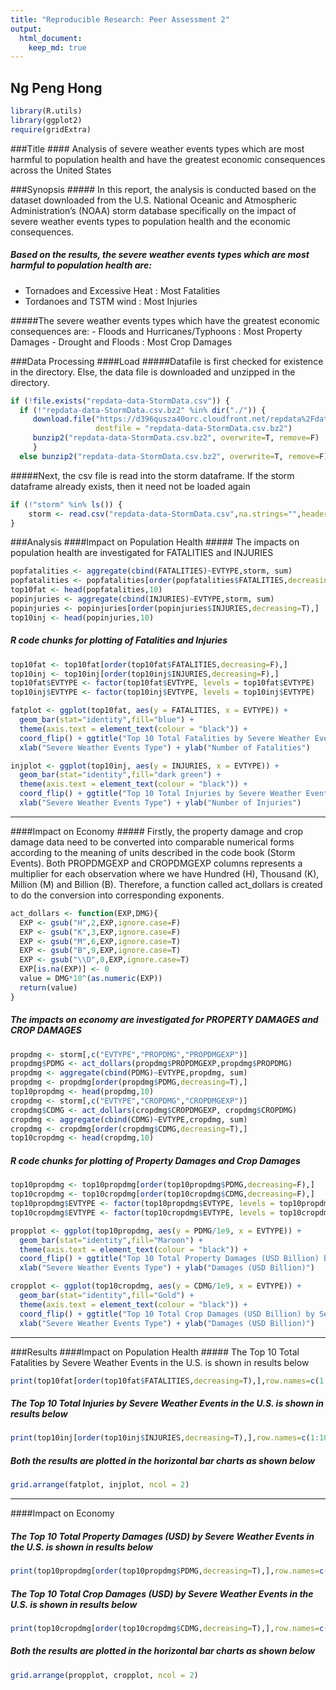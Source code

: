 ```yaml
---
title: "Reproducible Research: Peer Assessment 2"
output: 
  html_document:
    keep_md: true
---
```


## Ng Peng Hong
```r
library(R.utils)
library(ggplot2)
require(gridExtra)
```

###Title
#### Analysis of severe weather events types which are most harmful to population health and have the greatest economic consequences across the United States

###Synopsis
##### In this report, the analysis is conducted based on the dataset downloaded from the U.S. National Oceanic and Atmospheric Administration's (NOAA) storm database specifically on the impact of severe weather events types to population health and the economic consequences.

##### Based on the results, the severe weather events types which are most harmful to population health are: 
- Tornadoes and Excessive Heat : Most Fatalities
- Tordanoes and TSTM wind : Most Injuries 

#####The severe weather events types which have the greatest economic consequences are:
- Floods and Hurricanes/Typhoons : Most Property Damages
- Drought and Floods : Most Crop Damages

###Data Processing
####Load
#####Datafile is first checked for existence in the directory. Else, the data file is downloaded and unzipped in the directory.
```r
if (!file.exists("repdata-data-StormData.csv")) {
  if (!"repdata-data-StormData.csv.bz2" %in% dir("./")) {
     download.file("https://d396qusza40orc.cloudfront.net/repdata%2Fdata%2FStormData.csv.bz2",
                   destfile = "repdata-data-StormData.csv.bz2")
     bunzip2("repdata-data-StormData.csv.bz2", overwrite=T, remove=F) 
     }
  else bunzip2("repdata-data-StormData.csv.bz2", overwrite=T, remove=F) }
```
#####Next, the csv file is read into the storm dataframe. If the storm dataframe already exists, then it need not be loaded again
```r
if (!"storm" %in% ls()) {
    storm <- read.csv("repdata-data-StormData.csv",na.strings="",header = T,sep=",")
}
```

###Analysis
####Impact on Population Health
##### The impacts on population health are investigated for FATALITIES and INJURIES
```r
popfatalities <- aggregate(cbind(FATALITIES)~EVTYPE,storm, sum)
popfatalities <- popfatalities[order(popfatalities$FATALITIES,decreasing=T),]
top10fat <- head(popfatalities,10)
popinjuries <- aggregate(cbind(INJURIES)~EVTYPE,storm, sum)
popinjuries <- popinjuries[order(popinjuries$INJURIES,decreasing=T),]
top10inj <- head(popinjuries,10)
```
##### R code chunks for plotting of Fatalities and Injuries
```r
top10fat <- top10fat[order(top10fat$FATALITIES,decreasing=F),]
top10inj <- top10inj[order(top10inj$INJURIES,decreasing=F),]
top10fat$EVTYPE <- factor(top10fat$EVTYPE, levels = top10fat$EVTYPE)
top10inj$EVTYPE <- factor(top10inj$EVTYPE, levels = top10inj$EVTYPE)

fatplot <- ggplot(top10fat, aes(y = FATALITIES, x = EVTYPE)) + 
  geom_bar(stat="identity",fill="blue") +
  theme(axis.text = element_text(colour = "black")) +
  coord_flip() + ggtitle("Top 10 Total Fatalities by Severe Weather Events in the U.S.") + 
  xlab("Severe Weather Events Type") + ylab("Number of Fatalities")

injplot <- ggplot(top10inj, aes(y = INJURIES, x = EVTYPE)) + 
  geom_bar(stat="identity",fill="dark green") + 
  theme(axis.text = element_text(colour = "black")) +
  coord_flip() + ggtitle("Top 10 Total Injuries by Severe Weather Events in the U.S.") + 
  xlab("Severe Weather Events Type") + ylab("Number of Injuries")
```
----

####Impact on Economy
##### Firstly, the property damage and crop damage data need to be converted into comparable numerical forms according to the meaning of units described in the code book (Storm Events). Both PROPDMGEXP and CROPDMGEXP columns represents a multiplier for each observation where we have Hundred (H), Thousand (K), Million (M) and Billion (B). Therefore, a function called act_dollars is created to do the conversion into corresponding exponents.
```r
act_dollars <- function(EXP,DMG){
  EXP <- gsub("H",2,EXP,ignore.case=F)
  EXP <- gsub("K",3,EXP,ignore.case=F)
  EXP <- gsub("M",6,EXP,ignore.case=T)
  EXP <- gsub("B",9,EXP,ignore.case=T)
  EXP <- gsub("\\D",0,EXP,ignore.case=T)
  EXP[is.na(EXP)] <- 0
  value = DMG*10^(as.numeric(EXP))
  return(value)
}
```
##### The impacts on economy are investigated for PROPERTY DAMAGES and CROP DAMAGES
```r
propdmg <- storm[,c("EVTYPE","PROPDMG","PROPDMGEXP")]
propdmg$PDMG <- act_dollars(propdmg$PROPDMGEXP,propdmg$PROPDMG)
propdmg <- aggregate(cbind(PDMG)~EVTYPE,propdmg, sum)
propdmg <- propdmg[order(propdmg$PDMG,decreasing=T),]
top10propdmg <- head(propdmg,10)
cropdmg <- storm[,c("EVTYPE","CROPDMG","CROPDMGEXP")]
cropdmg$CDMG <- act_dollars(cropdmg$CROPDMGEXP, cropdmg$CROPDMG)
cropdmg <- aggregate(cbind(CDMG)~EVTYPE,cropdmg, sum)
cropdmg <- cropdmg[order(cropdmg$CDMG,decreasing=T),]
top10cropdmg <- head(cropdmg,10)
```

##### R code chunks for plotting of Property Damages and Crop Damages
```r
top10propdmg <- top10propdmg[order(top10propdmg$PDMG,decreasing=F),]
top10cropdmg <- top10cropdmg[order(top10cropdmg$CDMG,decreasing=F),]
top10propdmg$EVTYPE <- factor(top10propdmg$EVTYPE, levels = top10propdmg$EVTYPE)
top10cropdmg$EVTYPE <- factor(top10cropdmg$EVTYPE, levels = top10cropdmg$EVTYPE)

propplot <- ggplot(top10propdmg, aes(y = PDMG/1e9, x = EVTYPE)) + 
  geom_bar(stat="identity",fill="Maroon") +
  theme(axis.text = element_text(colour = "black")) +
  coord_flip() + ggtitle("Top 10 Total Property Damages (USD Billion) by Severe Weather Events in the U.S.") + 
  xlab("Severe Weather Events Type") + ylab("Damages (USD Billion)")

cropplot <- ggplot(top10cropdmg, aes(y = CDMG/1e9, x = EVTYPE)) + 
  geom_bar(stat="identity",fill="Gold") + 
  theme(axis.text = element_text(colour = "black")) +
  coord_flip() + ggtitle("Top 10 Total Crop Damages (USD Billion) by Severe Weather Events in the U.S.") + 
  xlab("Severe Weather Events Type") + ylab("Damages (USD Billion)")
```

----

###Results
####Impact on Population Health
##### The Top 10 Total Fatalities by Severe Weather Events in the U.S. is shown in results below
```r
print(top10fat[order(top10fat$FATALITIES,decreasing=T),],row.names=c(1:10))
```
##### The Top 10 Total Injuries by Severe Weather Events in the U.S. is shown in results below
```r
print(top10inj[order(top10inj$INJURIES,decreasing=T),],row.names=c(1:10))
```
##### Both the results are plotted in the horizontal bar charts as shown below
```r
grid.arrange(fatplot, injplot, ncol = 2)
```
----
####Impact on Economy

##### The Top 10 Total Property Damages (USD) by Severe Weather Events in the U.S. is shown in results below
```r
print(top10propdmg[order(top10propdmg$PDMG,decreasing=T),],row.names=c(1:10))
```
##### The Top 10 Total Crop Damages (USD) by Severe Weather Events in the U.S. is shown in results below
```r
print(top10cropdmg[order(top10cropdmg$CDMG,decreasing=T),],row.names=c(1:10))
```

##### Both the results are plotted in the horizontal bar charts as shown below
```r
grid.arrange(propplot, cropplot, ncol = 2)
```